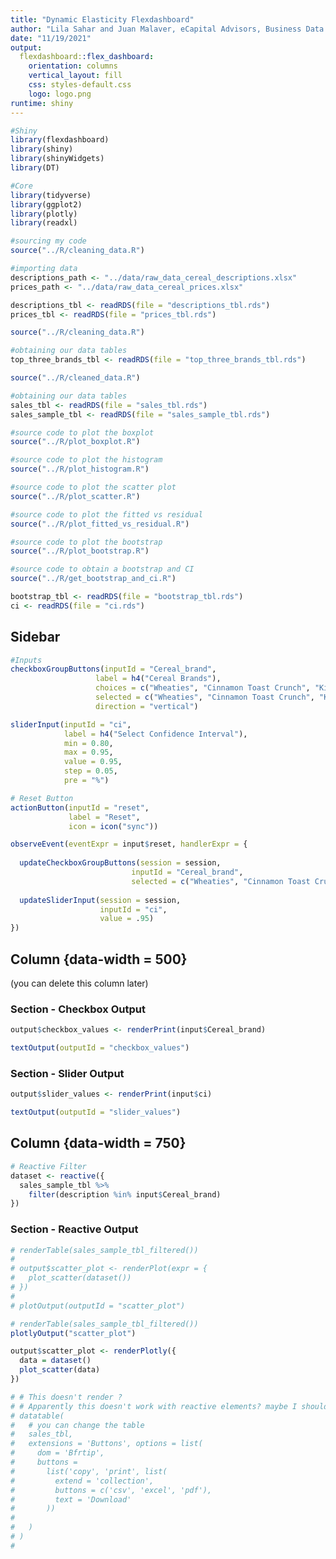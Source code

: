 ```yaml
---
title: "Dynamic Elasticity Flexdashboard"
author: "Lila Sahar and Juan Malaver, eCapital Advisors, Business Data Science"
date: "11/19/2021"
output: 
  flexdashboard::flex_dashboard:
    orientation: columns
    vertical_layout: fill
    css: styles-default.css
    logo: logo.png
runtime: shiny
---
```


```r
#Shiny
library(flexdashboard)
library(shiny)
library(shinyWidgets)
library(DT)

#Core
library(tidyverse)
library(ggplot2)
library(plotly)
library(readxl)
```

```r
#sourcing my code
source("../R/cleaning_data.R")

#importing data
descriptions_path <- "../data/raw_data_cereal_descriptions.xlsx"
prices_path <- "../data/raw_data_cereal_prices.xlsx"

descriptions_tbl <- readRDS(file = "descriptions_tbl.rds")
prices_tbl <- readRDS(file = "prices_tbl.rds")
```

```r
source("../R/cleaning_data.R")

#obtaining our data tables
top_three_brands_tbl <- readRDS(file = "top_three_brands_tbl.rds")
```

```r
source("../R/cleaned_data.R")

#obtaining our data tables
sales_tbl <- readRDS(file = "sales_tbl.rds")
sales_sample_tbl <- readRDS(file = "sales_sample_tbl.rds")
```

```r
#source code to plot the boxplot
source("../R/plot_boxplot.R")
```

```r
#source code to plot the histogram
source("../R/plot_histogram.R")
```

```r
#source code to plot the scatter plot
source("../R/plot_scatter.R")
```

```r
#source code to plot the fitted vs residual
source("../R/plot_fitted_vs_residual.R")
```

```r
#source code to plot the bootstrap
source("../R/plot_bootstrap.R")
```

```r
#source code to obtain a bootstrap and CI
source("../R/get_bootstrap_and_ci.R")

bootstrap_tbl <- readRDS(file = "bootstrap_tbl.rds")
ci <- readRDS(file = "ci.rds")
```

Sidebar {.sidebar}
----------------------------------------------

``` r
#Inputs
checkboxGroupButtons(inputId = "Cereal_brand",
                   label = h4("Cereal Brands"),
                   choices = c("Wheaties", "Cinnamon Toast Crunch", "Kix"),
                   selected = c("Wheaties", "Cinnamon Toast Crunch", "Kix"),
                   direction = "vertical")

sliderInput(inputId = "ci",
            label = h4("Select Confidence Interval"),
            min = 0.80,
            max = 0.95,
            value = 0.95,
            step = 0.05,
            pre = "%")
```

```r
# Reset Button
actionButton(inputId = "reset",
             label = "Reset",
             icon = icon("sync"))

observeEvent(eventExpr = input$reset, handlerExpr = {
  
  updateCheckboxGroupButtons(session = session,
                           inputId = "Cereal_brand",
                           selected = c("Wheaties", "Cinnamon Toast Crunch", "Kix"))
  
  updateSliderInput(session = session,
                    inputId = "ci",
                    value = .95)
})
```


Column {data-width = 500}
----------------------------------------------

(you can delete this column later)

### Section - Checkbox Output

```r
output$checkbox_values <- renderPrint(input$Cereal_brand)

textOutput(outputId = "checkbox_values")
```

### Section - Slider Output

```r
output$slider_values <- renderPrint(input$ci)

textOutput(outputId = "slider_values")
```


Column {data-width = 750}
----------------------------------------------

```r
# Reactive Filter
dataset <- reactive({
  sales_sample_tbl %>%
    filter(description %in% input$Cereal_brand)
})

```

### Section - Reactive Output

```r
# renderTable(sales_sample_tbl_filtered())
# 
# output$scatter_plot <- renderPlot(expr = {
#   plot_scatter(dataset())
# })
# 
# plotOutput(outputId = "scatter_plot")
```

```r
# renderTable(sales_sample_tbl_filtered())
plotlyOutput("scatter_plot")

output$scatter_plot <- renderPlotly({
  data = dataset()
  plot_scatter(data)
})
```

```r
# # This doesn't render ?
# # Apparently this doesn't work with reactive elements? maybe I should not include this option? It would require me to input the data in the dashboard.
# datatable(
#   # you can change the table
#   sales_tbl,
#   extensions = 'Buttons', options = list(
#     dom = 'Bfrtip',
#     buttons = 
#       list('copy', 'print', list(
#         extend = 'collection',
#         buttons = c('csv', 'excel', 'pdf'),
#         text = 'Download'
#       ))
#     
#   )
# )
#   
```



